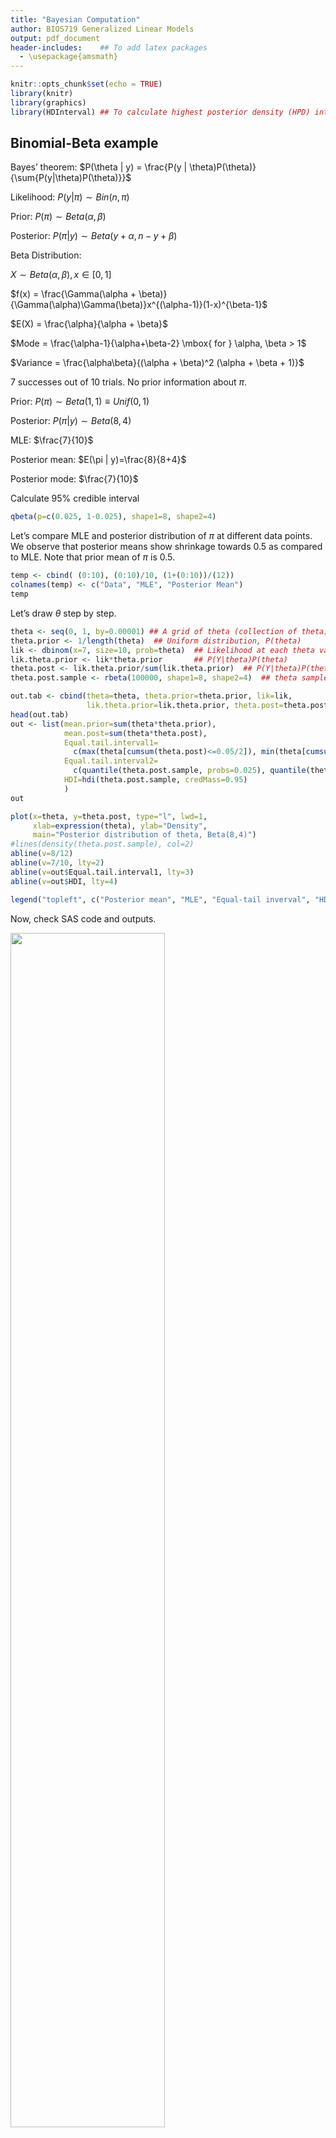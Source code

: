 ```yaml
---
title: "Bayesian Computation"
author: BIOS719 Generalized Linear Models 
output: pdf_document
header-includes:    ## To add latex packages
  - \usepackage{amsmath}
---
```


```r
knitr::opts_chunk$set(echo = TRUE)
library(knitr)
library(graphics)
library(HDInterval) ## To calculate highest posterior density (HPD) interval
```

## Binomial-Beta example
Bayes' theorem: $P(\theta | y) = \frac{P(y | \theta)P(\theta)}{\sum{P(y|\theta)P(\theta)}}$

Likelihood: $P(y | \pi) {\sim} Bin(n, \pi)$

Prior: $P(\pi) {\sim} Beta(\alpha, \beta)$

Posterior: $P(\pi | y) {\sim} Beta(y+\alpha, n-y+\beta)$

Beta Distribution:

$X {\sim} Beta(\alpha, \beta), x \in [0, 1]$ 

$f(x) = \frac{\Gamma(\alpha + \beta)}{\Gamma(\alpha)\Gamma(\beta)}x^{(\alpha-1)}(1-x)^{\beta-1}$ 

$E(X) = \frac{\alpha}{\alpha + \beta}$ 

$Mode = \frac{\alpha-1}{\alpha+\beta-2} \mbox{ for } \alpha, \beta > 1$ 

$Variance = \frac{\alpha\beta}{(\alpha + \beta)^2 (\alpha + \beta + 1)}$ 

\textbf{Example} 7 successes out of 10 trials. No prior information about $\pi$.

Prior: $P(\pi) {\sim} Beta(1, 1) \equiv Unif(0, 1)$

Posterior: $P(\pi | y) {\sim} Beta(8, 4)$

MLE: $\frac{7}{10}$

Posterior mean: $E(\pi | y)=\frac{8}{8+4}$

Posterior mode: $\frac{7}{10}$

Calculate 95\% credible interval
```r
qbeta(p=c(0.025, 1-0.025), shape1=8, shape2=4)  
```

Let's compare MLE and posterior distribution of $\pi$ at different data points. We observe that posterior means show shrinkage towards 0.5 as compared to MLE. Note that prior mean of $\pi$ is 0.5.  
```r
temp <- cbind( (0:10), (0:10)/10, (1+(0:10))/(12))
colnames(temp) <- c("Data", "MLE", "Posterior Mean")
temp
```


Let's draw $\theta$ step by step. 
```r
theta <- seq(0, 1, by=0.00001) ## A grid of theta (collection of theta)
theta.prior <- 1/length(theta)  ## Uniform distribution, P(theta)
lik <- dbinom(x=7, size=10, prob=theta)  ## Likelihood at each theta value P(Y|theta)
lik.theta.prior <- lik*theta.prior       ## P(Y|theta)P(theta)
theta.post <- lik.theta.prior/sum(lik.theta.prior)  ## P(Y|theta)P(theta) / sum[P(Y|theta)P(theta)]
theta.post.sample <- rbeta(100000, shape1=8, shape2=4)  ## theta sample from posterior distribution

out.tab <- cbind(theta=theta, theta.prior=theta.prior, lik=lik, 
                 lik.theta.prior=lik.theta.prior, theta.post=theta.post)
head(out.tab)
out <- list(mean.prior=sum(theta*theta.prior),
            mean.post=sum(theta*theta.post),
            Equal.tail.interval1=
              c(max(theta[cumsum(theta.post)<=0.05/2]), min(theta[cumsum(theta.post)>1-0.05/2])),
            Equal.tail.interval2=
              c(quantile(theta.post.sample, probs=0.025), quantile(theta.post.sample, probs=0.975)),
            HDI=hdi(theta.post.sample, credMass=0.95)
            )
out
```

\newpage
```r
plot(x=theta, y=theta.post, type="l", lwd=1,
     xlab=expression(theta), ylab="Density",
     main="Posterior distribution of theta, Beta(8,4)")
#lines(density(theta.post.sample), col=2)
abline(v=8/12)
abline(v=7/10, lty=2)
abline(v=out$Equal.tail.interval1, lty=3)
abline(v=out$HDI, lty=4)

legend("topleft", c("Posterior mean", "MLE", "Equal-tail inverval", "HDI"), lty=c(1,2,3,4))
```

\newpage
Now, check SAS code and outputs.

![](SAScode_c22.png){width=70%} 

![](SASres1.png){width=60%} 

![](SASres2.png){width=60%} 

![](SASres3.png){width=80%}


